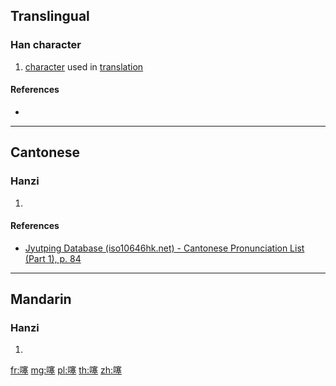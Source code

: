 ==Translingual==

===Han character===
{{Han char|rn=30|rad=口|as=13|sn=16|four=|canj=RJTG|ids=⿰口塞}}

# [[character]] used in [[translation]]

====References====
* {{Han ref|kx=0211.121|hdz=10694.080|uh=567B|ud=22139}}

----

==Cantonese==

===Hanzi===
{{yue-hanzi|jyut=[[sak1]]|y=sak1}}

# {{defn|lang=yue|sort=口13}}

====References====
* [http://www.iso10646hk.net/jp/document/download.jsp Jyutping Database (iso10646hk.net) - Cantonese Pronunciation List (Part 1), p. 84]

----

==Mandarin==

===Hanzi===
{{cmn-hanzi|pin=[[sāi]] ([[sai1]])|wg=sai<sup>1</sup>}}

# {{defn|lang=cmn|sort=口13}}

[[fr:噻]]
[[mg:噻]]
[[pl:噻]]
[[th:噻]]
[[zh:噻]]